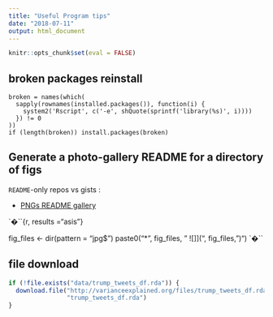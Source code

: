 ```yaml
---
title: "Useful Program tips"
date: "2018-07-11"
output: html_document
---
```


```r
knitr::opts_chunk$set(eval = FALSE)
```


## broken packages reinstall

```
broken = names(which(
  sapply(rownames(installed.packages()), function(i) {
    system2('Rscript', c('-e', shQuote(sprintf('library(%s)', i))))
  }) != 0
))
if (length(broken)) install.packages(broken)
```


## Generate a photo-gallery README for a directory of figs

`README`-only repos vs gists : 

  * [PNGs README gallery](https://github.com/Reproducible-Science-Curriculum/rr-organization1/tree/27883c8fc4cdd4dcc6a8232f1fe5c726e96708a0/slides/organization-slides) 


`�``{r, results ="asis"}

fig_files <- dir(pattern = "jpg$") 
paste0("* ", fig_files, " ![]](", fig_files, ")\n")
`�``



## file download

```r

if (!file.exists("data/trump_tweets_df.rda")) {
  download.file("http://varianceexplained.org/files/trump_tweets_df.rda",
                "trump_tweets_df.rda")
}
```


